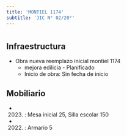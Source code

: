 ```yaml
---
title: 'MONTIEL 1174'
subtitle: 'JIC N° 02/20°'
---
```


#
## Infraestructura

* Obra nueva reemplazo inicial montiel 1174 
    + mejora edilicia - Planificado 
    + Inicio de obra: Sin fecha de inicio 






## Mobiliario

*  (2023) : Mesa inicial 25, Silla escolar 150 

*  (2022) : Armario 5 



